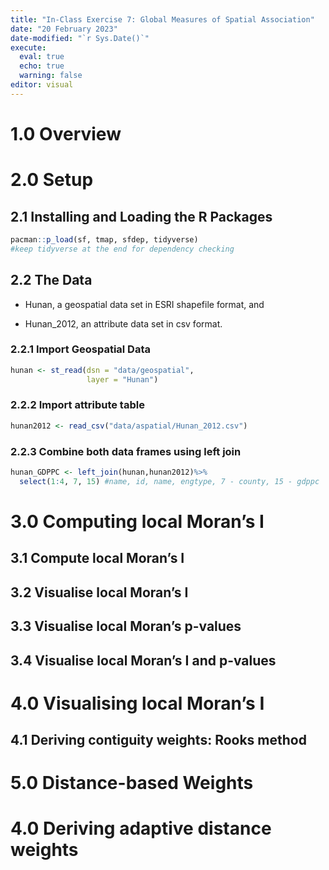 ```yaml
---
title: "In-Class Exercise 7: Global Measures of Spatial Association"
date: "20 February 2023"
date-modified: "`r Sys.Date()`"
execute: 
  eval: true
  echo: true
  warning: false
editor: visual
---
```


# 1.0 Overview

# 2.0 Setup

## 2.1 Installing and Loading the R Packages

```r
pacman::p_load(sf, tmap, sfdep, tidyverse)
#keep tidyverse at the end for dependency checking
```

## 2.2 The Data

-   Hunan, a geospatial data set in ESRI shapefile format, and

-   Hunan_2012, an attribute data set in csv format.

### 2.2.1 Import Geospatial Data

```r
hunan <- st_read(dsn = "data/geospatial", 
                 layer = "Hunan")
```

### 2.2.2 Import attribute table

```r
hunan2012 <- read_csv("data/aspatial/Hunan_2012.csv")
```

### 2.2.3 Combine both data frames using left join

```r
hunan_GDPPC <- left_join(hunan,hunan2012)%>%
  select(1:4, 7, 15) #name, id, name, engtype, 7 - county, 15 - gdppc
```

# 3.0 Computing local Moran's I

## 3.1 Compute local Moran's I

## 3.2 Visualise local Moran's I

## 3.3 Visualise local Moran's p-values

## 3.4 Visualise local Moran's I and p-values

# 4.0 Visualising local Moran's I

## 4.1 Deriving contiguity weights: Rooks method

# 5.0 Distance-based Weights

# 4.0 Deriving adaptive distance weights
